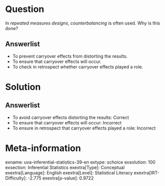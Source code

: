 Question
========

In *repeated measures designs*, *counterbalancing* is often used. Why is this done?

Answerlist
----------

* To prevent carryover effects from distorting the results.
* To ensure that carryover effects will occur.
* To check in retrospect whether carryover effects played a role.

Solution
========

Answerlist
----------

* To avoid carryover effects distorting the results: Correct
* To ensure that carryover effects will occur: Incorrect
* To ensure in retrospect that carryover effects played a role: Incorrect

Meta-information
================
exname: uva-inferential-statistics-39-en
extype: schoice
exsolution: 100
exsection: Inferential Statistics
exextra[Type]: Conceptual
exextra[Language]: English
exextra[Level]: Statistical Literacy
exextra[IRT-Difficulty]: -2.775
exextra[p-value]: 0.9722
